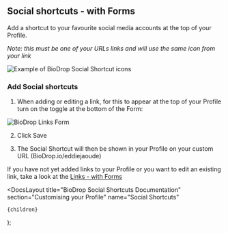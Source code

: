 
## Social shortcuts - with Forms

Add a shortcut to your favourite social media accounts at the top of your Profile.

_Note: this must be one of your URLs links and will use the same icon from your link_

![Example of BioDrop Social Shortcut icons](https://github.com/EddieHubCommunity/BioDrop/assets/82668196/ba099bf6-d61a-4ee2-b8d5-09b2172f0b66)

### Add Social shortcuts

1. When adding or editing a link, for this to appear at the top of your Profile turn on the toggle at the bottom of the Form:

![BioDrop Links Form](https://github.com/EddieHubCommunity/BioDrop/assets/82668196/5cc517d7-1ad0-4d19-bb3c-b02301c2d803)

2. Click Save

3. The Social Shortcut will then be shown in your Profile on your custom URL (BioDrop.io/eddiejaoude)

If you have not yet added links to your Profile or you want to edit an existing link, take a look at the [Links - with Forms](/docs/how-to-guides/links-forms)

  <DocsLayout
    title="BioDrop Social Shortcuts Documentation"
    section="Customising your Profile"
    name="Social Shortcuts"
  >
    {children}
  </DocsLayout>
);
